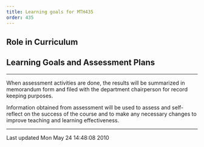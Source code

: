 ```yaml
---
title: Learning goals for MTH435
order: 435
---
```


## Role in Curriculum

## Learning Goals and Assessment Plans

----

When assessment activities are done, the results will be summarized in
memorandum form and filed with the department chairperson for record
keeping
purposes.

Information obtained from assessment will be used to assess and
self-reflect on the success of the course and to make any necessary
changes to
improve teaching and learning effectiveness.

------------------------------------------------------------------------

Last updated Mon May 24 14:48:08 2010
